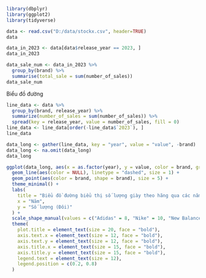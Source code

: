 ```{r}
library(dbplyr)
library(ggplot2)
library(tidyverse)
```

```{r}
data <- read.csv("D:/data/stockx.csv", header=TRUE)
data
```

```{r}
data_in_2023 <- data[data$release_year == 2023, ]
data_in_2023
```

```{r}
data_sale_num <- data_in_2023 %>%
  group_by(brand) %>%
  summarise(total_sale = sum(number_of_sales))
data_sale_num
```


Biểu đồ đường
```{r}
line_data <- data %>%
  group_by(brand, release_year) %>%
  summarize(number_of_sales = sum(number_of_sales)) %>%
  spread(key = release_year, value = number_of_sales, fill = 0)
line_data <- line_data[order(-line_data$`2023`), ]
line_data
```

```{r}
data_long <- gather(line_data, key = "year", value = "value", -brand)
data_long <- na.omit(data_long)
data_long
```


```{r}
ggplot(data_long, aes(x = as.factor(year), y = value, color = brand, group = brand)) +
  geom_line(aes(color = NULL), linetype = "dashed", size = 1) +
  geom_point(aes(color = brand, shape = brand), size = 5) +
  theme_minimal() +
  labs(
    title = "Biểu đồ đường biểu thị số lượng giày theo hãng qua các năm",
    x = "Năm",
    y = "Số lượng (Đôi)"
  ) +
  scale_shape_manual(values = c("Adidas" = 8, "Nike" = 10, "New Balance" = 15, "Reebok" = 19)) + 
  theme(
    plot.title = element_text(size = 20, face = "bold"),
    axis.text.x = element_text(size = 12, face = "bold"),
    axis.text.y = element_text(size = 12, face = "bold"),
    axis.title.x = element_text(size = 15, face = "bold"),
    axis.title.y = element_text(size = 15, face = "bold"),
    legend.text = element_text(size = 12),
    legend.position = c(0.2, 0.8)
  )
```

